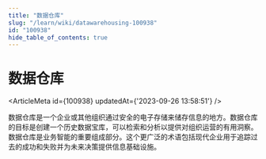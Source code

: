 ```yaml
---
title: "数据仓库"
slug: "/learn/wiki/datawarehousing-100938"
id: "100938"
hide_table_of_contents: true
---
```



# 数据仓库

<ArticleMeta id={100938} updatedAt={'2023-09-26 13:58:51'} />
<div className='border-solid border-b border-t-0 my-4 border-[var(--ifm-color-gray-300)]' />

数据仓库是一个企业或其他组织通过安全的电子存储来储存信息的地方。数据仓库的目标是创建一个历史数据宝库，可以检索和分析以提供对组织运营的有用洞察。数据仓库是业务智能的重要组成部分。这个更广泛的术语包括现代企业用于追踪过去的成功和失败并为未来决策提供信息基础设施。
